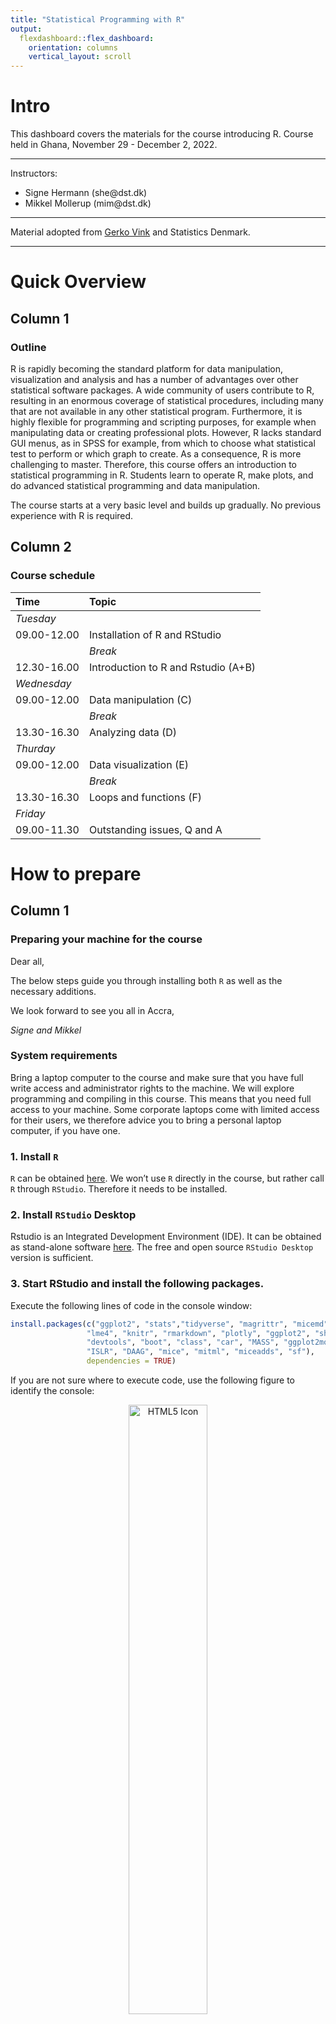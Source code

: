 ```yaml
---
title: "Statistical Programming with R"
output: 
  flexdashboard::flex_dashboard:
    orientation: columns
    vertical_layout: scroll
---
```




<!-- ```{r setup, include=FALSE} -->
<!-- knitr::opts_chunk$set(echo = TRUE) -->
<!-- library(vembedr) -->

<!-- ``` -->



# Intro {.sidebar}

This dashboard covers the materials for the course introducing R. Course held in Ghana, November 29 - December 2, 2022.

---

Instructors: 

 - Signe Hermann (she@dst.dk)
 - Mikkel Mollerup (mim@dst.dk)


---

Material adopted from [Gerko Vink](https://github.com/gerkovink/R) and Statistics Denmark.


---
# Quick Overview

## Column 1

### Outline
R is rapidly becoming the standard platform for data manipulation, visualization and analysis and has a number of advantages over other statistical software packages. A wide community of users contribute to R, resulting in an enormous coverage of statistical procedures, including many that are not available in any other statistical program. Furthermore, it is highly flexible for programming and scripting purposes, for example when manipulating data or creating professional plots. However, R lacks standard GUI menus, as in SPSS for example, from which to choose what statistical test to perform or which graph to create. As a consequence, R is more challenging to master. Therefore, this course offers an introduction to statistical programming in R. Students learn to operate R, make plots, and do advanced statistical programming and data manipulation. 


The course starts at a very basic level and builds up gradually. No previous experience with R is required.

## Column 2

### Course schedule 

| Time        | Topic                                           |
|:------------|:------------------------------------------------|
| *Tuesday*   |                                                 |
| 09.00-12.00 | Installation of R and RStudio                   |
|             | *Break*                                         |     
| 12.30-16.00 | Introduction to R and Rstudio (A+B)             |
| *Wednesday* |                                                 |
| 09.00-12.00 | Data manipulation (C)                           |
|             | *Break*                                         |             
| 13.30-16.30 | Analyzing data (D)                              |
| *Thurday*   |                                                 |
| 09.00-12.00 | Data visualization  (E)                         |
|             | *Break*                                         |
| 13.30-16.30 | Loops and functions (F)                         |
| *Friday*    |                                                 |
| 09.00-11.30 | Outstanding issues, Q and A                     |


# How to prepare

## Column 1

### Preparing your machine for the course
Dear all, 

The below steps guide you through installing both `R` as well as the necessary additions.

We look forward to see you all in Accra,  

*Signe and Mikkel*

### **System requirements**

Bring a laptop computer to the course and make sure that you have full write access and administrator rights to the machine. We will explore programming and compiling in this course. This means that you need full access to your machine. Some corporate laptops come with limited access for their users, we therefore advice you to bring a personal laptop computer, if you have one. 

### **1. Install `R`**
`R` can be obtained [here](https://cran.r-project.org). We won't use `R` directly in the course, but rather call `R` through `RStudio`. Therefore it needs to be installed. 

### **2. Install `RStudio` Desktop**

Rstudio is an Integrated Development Environment (IDE). It can be obtained as stand-alone software [here](https://www.posit.co/downloads/). The free and open source `RStudio Desktop` version is sufficient.

### **3. Start RStudio and install the following packages. **

Execute the following lines of code in the console window:

```r
install.packages(c("ggplot2", "stats","tidyverse", "magrittr", "micemd", "jomo", "pan", 
                 "lme4", "knitr", "rmarkdown", "plotly", "ggplot2", "shiny", 
                 "devtools", "boot", "class", "car", "MASS", "ggplot2movies", 
                 "ISLR", "DAAG", "mice", "mitml", "miceadds", "sf"), 
                 dependencies = TRUE)
```


If you are not sure where to execute code, use the following figure to identify the console:

<center>
  <img src="console.png" alt="HTML5 Icon" width = 50%>
</center>

Just copy and paste the installation command and press the return key. When asked 

```r
Do you want to install from sources the package which needs 
compilation? (Yes/no/cancel)
```

type `Yes` in the console and press the return key. 

# Tuesday

## Column 1

### Tuesdays's materials
We adapt the course as we go. To ensure that you work with the latest iteration of the course materials, we advice all course participants to access the materials online.

- Part A: Introduction
    - [Lecture A](Contents/Material/Part A - Introduction/Lecture_A.html){target="_blank"}
    - [Practical A](Contents/Material/Part A - Introduction/Practical_A_walkthrough.html){target="_blank"}
    - [`notebook.R`](Contents/Material/Part A - Introduction/notebook.R){target="_blank"}
    - [`markdown.Rmd`](Contents/Material/Part A - Introduction/markdown.Rmd){target="_blank"}

- Part B: How is `R` organized?
    <!-- - [Lecture B](Contents/Material/Part B - How is R organized/Lecture_B.html){target="_blank"} -->
    - [Lecture B](Contents/Material/Part B - How is R organized/Lecture-B_november.html){target="_blank"}
    - [Practical B](Contents/Material/Part B - How is R organized/Practical_B.html){target="_blank"}
    - [Practical B with solutions](Contents/Material/Part B - How is R organized/Practical_B_walkthrough.html){target="_blank"}
    - [`boys.RData`](Contents/Material/Part B - How is R organized/boys.RData)

All lectures are in `html` format. Practicals are are provided both as naked questions but also with ample explanations and solutions - choose according to your taste!

<!-- All lectures are in `html` format. Practicals are walkthrough files that guide you through the exercises. `Impractical` files contain the exercises, without walkthrough, explanations and solutions.  -->

## Column 2

### Useful references

- [The tidyverse style guide](https://style.tidyverse.org)

The above links are useful references that connect to today's materials. 

### About `rmarkdown`


<!-- ```{r, echo=FALSE} -->
<!-- knitr::opts_chunk$set(echo = TRUE) -->
<!-- library(vembedr) -->

<!-- knitr::include_url("https://player.vimeo.com/video/178485416?color=428bca&title=0&byline=0&portrait=0", height="360px") -->
<!-- ``` -->


<!-- <iframe src="https://player.vimeo.com/video/178485416?color=428bca&title=0&byline=0&portrait=0" data-external= "1" -->
<!-- height = "315" width="500" frameborder="0"> </iframe> -->

<iframe src="https://player.vimeo.com/video/178485416?color=428bca&title=0&byline=0&portrait=0" data-external= "1"
height = "300" width="450" frameborder="0"> </iframe>

<br>
See also [this `rmarkdown` cheat sheet](Contents/Material/Part A - Introduction/rmarkdown_cheat_sheet.pdf).

# Wednesday

## Column 1

### Wednesday's materials
We adapt the course as we go. To ensure that you work with the latest iteration of the course materials, we advice all course participants to access the materials online.

- Part C: Data manipulation
    - [Lecture C](Contents/Material/Part C - Data manipulation/Lecture_C.html)
    - [Practical C](Contents/Material/Part C - Data manipulation/Practical_C_webex.html)
    <!-- - [Practical C](Contents/Material/Part C - Data manipulation/Practical_C.html) -->
    <!-- - [Practical C with solutions](Contents/Material/Part C - Data manipulation/Practical_C_walkthrough.html) -->
- Part D: Analyzing data 
    - [Lecture D](Contents/Material/Part D - Analyzing data/Lecture_D.html)
    - [Practical D](Contents/Material/Part D - Analyzing data/Practical_D.html)
    - [Practical D with solutions](Contents/Material/Part D - Analyzing data/Practical_D_walkthrough.html)
    - [Lecture D - GSS version](Contents/Material/Part D - Analyzing data/Lecture_D_GSS.html)
    - [Practical D - GSS version](Contents/Material/Part D - Analyzing data/Practical_D_GSS.html)
    - [Practical D with solutions - GSS version](Contents/Material/Part D - Analyzing data/Practical_D_GSS_walkthrough.html)
    
    
    
All lectures are in `html` format. Practicals are are provided both as naked questions but also with ample explanations and solutions - choose according to your taste!

## Column 2

### Useful references
<!-- - [The Google R style guide](https://google.github.io/styleguide/Rguide.xml) -->
- [`magrittr`](https://magrittr.tidyverse.org)
- [`R` for Data Science](http://r4ds.had.co.nz) - [Chapter 18 on pipes](http://r4ds.had.co.nz/pipes.html)
- [R-bloggers tutorial on pipes](https://www.r-bloggers.com/2017/12/pipes-in-r-tutorial-for-beginners/)
- [pipe tutorial on datacamp](https://www.datacamp.com/community/tutorials/pipe-r-tutorial)

The above links are useful references that connect to today's materials.

# Thursday

## Column 1

### Thursdays's materials
We adapt the course as we go. To ensure that you work with the latest iteration of the course materials, we advice all course participants to access the materials online.

- Part E: Data visualization
    - [Lecture E](Contents/Material/Part E - Data visualization/Lecture_E.html){target="_blank"}
    - [Practical E with base R](Contents/Material/Part E - Data visualization/Practical_E_webex.html){target="_blank"}
    - [Practical E with ggplot](Contents/Material/Part E - Data visualization/Practical_E_webex_ggplot.html){target="_blank"}
    <!-- - [Practical E](Contents/Material/Part E - Data visualization/Practical_E.html){target="_blank"} -->
    <!-- - [Practical E with solutions](Contents/Material/Part E - Data visualization/Practical_E_walkthrough.html){target="_blank"} -->
    <!-- - [Practical E with solutions - using ggplot](Contents/Material/Part E - Data visualization/Practical_E_walkthrough_ggplot.html){target="_blank"} -->
    - [`DK_map.shp`](Contents/Material/Part E - Data visualization/DK_map.shp), [`DK_map.shx`](Contents/Material/Part E - Data visualization/DK_map.shx), [`DK_map.dbf`](Contents/Material/Part E - Data visualization/DK_map.dbf) shapefiles for mapping data on Danish municipalities
- Part F: Loops and functions
    - [Lecture F](Contents/Material/Part F - Loops and functions/Lecture_F.html){target="_blank"}
    - [Practical F](Contents/Material/Part F - Loops and functions/Practical_F.html){target="_blank"}
    - [Practical F with solutions](Contents/Material/Part F - Loops and functions/Practical_F_walkthrough.html){target="_blank"}
    - [New Lecture F](Contents/Material/Part F - Loops and functions/Lecture_F_new.html){target="_blank"}
    - [New Practical F](Contents/Material/Part F - Loops and functions/Practical_F_new.html){target="_blank"}
    - [New Practical F with solutions](Contents/Material/Part F - Loops and functions/Practical_F_walkthrough_new.html){target="_blank"}
    

<!-- - Part F: Loops and functions -->
<!--     - [Lecture E](Contents/Material/Part E - Functions apply and looping/Lecture_E.html){target="_blank"} -->
<!--     - [Lecture E Handout](Contents/Material/Part E - Functions apply and looping/Lecture_E_handout.html){target="_blank"} -->
<!--     - [Practical E](Contents/Material/Part E - Functions apply and looping/Practical_E_barebone.html){target="_blank"} -->
<!--     - [Practical E with solutions](Contents/Material/Part E - Functions apply and looping/Practical_E_walkthrough.html){target="_blank"} -->


All lectures are in `html` format. Practicals are are provided both as naked questions but also with ample explanations and solutions - choose according to your taste!


<!-- All lectures are in `html` format. Practicals are walkthrough files that guide you through the exercises. `Impractical` files contain the exercises, without walkthrough, explanations and solutions. -->

## Column 2

### Useful references

<!-- - [`magrittr`](https://magrittr.tidyverse.org) -->
<!-- - [`R` for Data Science](http://r4ds.had.co.nz) - [Chapter 18 on pipes](http://r4ds.had.co.nz/pipes.html) -->
- [The `ggplot2` reference page](https://ggplot2.tidyverse.org/reference/)

The above link details pretty much all you can do with package `ggplot2`.

- [Geocomputation with `R`](https://bookdown.org/robinlovelace/geocompr/)

The `sf` setup for `R` is relatively new, and a lot of material about spatial data in `R` uses the older `sp` setup. This book is an introduction to spatial data the `sf` way.

# GSS

## column 1

### Example with data from GSS

In the example we

- Read and write data in different formats
- Learn about file paths
- Learn to find and set working directory
- Make a two-way table
- Make a scatter plot in ggplot
- Draw a sample
- Make a scatter plot with regression line

Example code and data:

- [`Example_GSS.R`](Contents/Material/GSS/Example_GSS.R){target="_blank"}  R file!
- [`00_GHA_BASICINFO.dta`](Contents/Material/GSS/00_GHA_BASICINFO.dta){target="_blank"}  GSS Stata file
- [`01_GHA_EXPFOOD.dta`](Contents/Material/GSS/01_GHA_EXPFOOD.dta){target="_blank"} GSS Stata file
- [`glss7.csv`](Contents/Material/GSS/glss7.csv){target="_blank"} GSS csv file
- [`glss7.xlsx`](Contents/Material/GSS/glss7.xlsx){target="_blank"} GSS Excel file


<!-- - Part A: Introduction -->
<!--     - [Lecture A](Contents/Material/Part A - Introduction/Lecture_A.html){target="_blank"} -->
<!--     - [Practical A](Contents/Material/Part A - Introduction/Practical_A_walkthrough.html){target="_blank"} -->
<!--     - [`notebook.R`](Contents/Material/Part A - Introduction/notebook.R){target="_blank"} -->
<!--     - [`markdown.Rmd`](Contents/Material/Part A - Introduction/markdown.Rmd){target="_blank"} -->




# Further studies

## Column 1

### What to do after the course

The following references are currently available for free, either as pdfs or as extensive webpages (written with [RMarkdown](https://rmarkdown.rstudio.com/) and [bookdown](https://bookdown.org/)). They are all very useful and we highly recommend them. 

- [R for Data Science](https://r4ds.had.co.nz): written by Hadley Wickham and Garrett Grolemund this book relies almost exclusively on the [tidyverse](https://www.tidyverse.org/) approach to data analysis. Many highly effective tools will be right at your fingertips after reading this book and working through the many exercises.
- [Hands-On Programming with R](https://rstudio-education.github.io/hopr/): a great read by Garrett Grolemund emphasizing programming techniques with R. 
- [Advanced R](https://adv-r.hadley.nz/): You want to gain deeper knowledge of R and you wnat to learn from one of the most influential R contributors. This one is for you!
- [Introduction to Statistical Learning](http://faculty.marshall.usc.edu/gareth-james/ISL/): an introductory book on statistical learning, with applications in R. The R code is somewhat old-style and you might be able to find newer packages for the tasks, but ths is a solid read well worth the effort.
- [Data Analysis and Graphics Using R](http://www.pindex.com/uploads/post_docs/Maindonald%20Data%20Analysis%20and%20Graphics(PINDEX-DOC-6953).pdf): a detailed book that covers a lot about categorical data analysis and fitting `glm`s in `R`.
- [Happy Git and GitHub for the useR ](https://happygitwithr.com/index.html): a great introduction to version control using Git and GitHub together with RStudio. Written by Jenny Bryan in a very concise style. Highly recommended!

<!-- ## Column 2 -->

<!-- ### For fun -->
<!-- <blockquote class="twitter-tweet" data-lang="en"><p lang="en" dir="ltr">My wife asked me what machine learning is and I said: remember when we ordered the hot plate for the boat and amazon suggested buying all the equipment needed to make a full meth lab?</p>&mdash; (((Kane Baccigalupi))) (@rubyghetto) <a href="https://twitter.com/rubyghetto/status/1058220004301127680?ref_src=twsrc%5Etfw">November 2, 2018</a></blockquote> -->
<!-- <script async src="https://platform.twitter.com/widgets.js" charset="utf-8"></script> -->